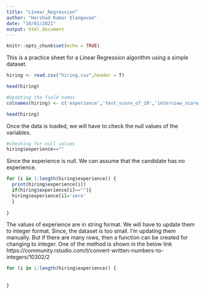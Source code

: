 ```yaml
---
title: "Linear_Regression"
author: "Harshad Kumar Elangovan"
date: "10/01/2021"
output: html_document
---
```


```r
knitr::opts_chunk$set(echo = TRUE)
```

This is a practice sheet for a Linear Regression algorithm using a simple dataset.

```r
hiring <- read.csv("hiring.csv",header = T)

head(hiring)

#Updating the field names
colnames(hiring) <- c('experience','test_score_of_10','interview_score_of_10','salary')

head(hiring)

```

Once the data is loaded, we will have to check the null values of the variables.

```r
#checking for null values
hiring$experience==""

```

Since the experience is null. We can assume that the candidate has no experience.

```r
for (i in 1:length(hiring$experience)) {
  print(hiring$experience[i])
  if(hiring$experience[i]==""){
  hiring$experience[i]='zero'
  }
  
}


```

The values of experience are in string format. We will have to update them to integer format. Since, the dataset is too small. I'm updating them manually. But if there are many rows, then a function can be created for changing to integer. One of the method is shown in the below link </br>
https://community.rstudio.com/t/convert-written-numbers-to-integers/10302/2

```r
for (i in 1:length(hiring$experience)) {
  
  
}
```
